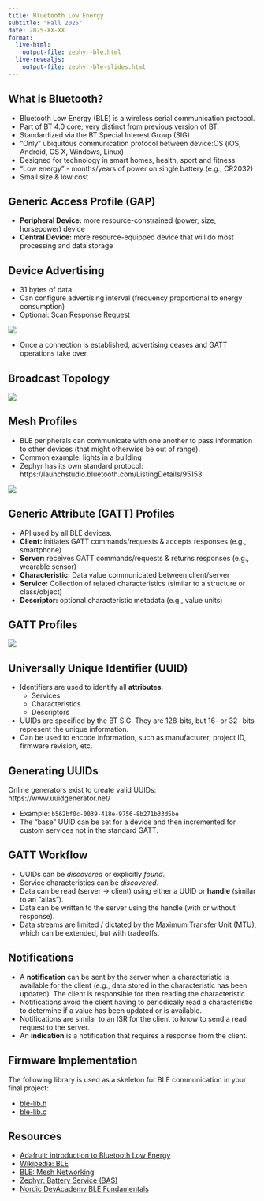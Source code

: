 ```yaml
---
title: Bluetooth Low Energy
subtitle: "Fall 2025"
date: 2025-XX-XX
format:
  live-html: 
    output-file: zephyr-ble.html
  live-revealjs: 
    output-file: zephyr-ble-slides.html
---
```


## What is Bluetooth?

- Bluetooth Low Energy (BLE) is a wireless serial communication protocol.
- Part of BT 4.0 core; very distinct from previous version of BT.
- Standardized via the BT Special Interest Group (SIG)
- "Only" ubiquitous communication protocol between device:OS (iOS, Android, OS X, Windows, Linux)
- Designed for technology in smart homes, health, sport and fitness.
- "Low energy" - months/years of power on single battery (e.g., CR2032)
- Small size & low cost

## Generic Access Profile (GAP)

- **Peripheral Device:** more resource-constrained (power, size, horsepower) device
- **Central Device:** more resource-equipped device that will do most processing and data storage

## Device Advertising

- 31 bytes of data
- Can configure advertising interval (frequency proportional to energy consumption)
- Optional: Scan Response Request

![](images/ble/advertising.png)

- Once a connection is established, advertising ceases and GATT operations take over.

## Broadcast Topology

![](images/ble/broadcast_topology.png)

## Mesh Profiles

- BLE peripherals can communicate with one another to pass information to other devices (that might otherwise be out of range).
- Common example: lights in a building
- Zephyr has its own standard protocol: https://launchstudio.bluetooth.com/ListingDetails/95153

![](images/ble/mesh.png)

## Generic Attribute (GATT) Profiles

- API used by all BLE devices.
- **Client:** initiates GATT commands/requests & accepts responses (e.g., smartphone)
- **Server:** receives GATT commands/requests & returns responses (e.g., wearable sensor)
- **Characteristic:** Data value communicated between client/server
- **Service:** Collection of related characteristics (similar to a structure or class/object)
- **Descriptor:** optional characteristic metadata (e.g., value units)

## GATT Profiles

![](images/ble/GattStructure.png)

## Universally Unique Identifier (UUID)

- Identifiers are used to identify all **attributes**.
  - Services
  - Characteristics
  - Descriptors
- UUIDs are specified by the BT SIG.  They are 128-bits, but 16- or 32- bits represent the unique information.
- Can be used to encode information, such as manufacturer, project ID, firmware revision, etc.

## Generating UUIDs

Online generators exist to create valid UUIDs: https://www.uuidgenerator.net/

- Example: `b562bf0c-0039-418e-9756-8b271b33d5be`
- The "base" UUID can be set for a device and then incremented for custom services not in the standard GATT.

## GATT Workflow

- UUIDs can be *discovered* or explicitly *found*.
- Service characteristics can be *discovered*.
- Data can be read (server -> client) using either a UUID or **handle** (similar to an "alias").
- Data can be written to the server using the handle (with or without response).
- Data streams are limited / dictated by the Maximum Transfer Unit (MTU), which can be extended, but with tradeoffs.

## Notifications

- A **notification** can be sent by the server when a characteristic is available for the client (e.g., data stored in the characteristic has been updated).  The client is responsible for then reading the characteristic.
- Notifications avoid the client having to periodically read a characteristic to determine if a value has been updated or is available.
- Notifications are similar to an ISR for the client to know to send a read request to the server.
- An **indication** is a notification that requires a response from the client.

## Firmware Implementation

The following library is used as a skeleton for BLE communication in your final project:

<!-- TODO: update this links after migrating to GitHub -->

- [ble-lib.h](https://gitlab.oit.duke.edu/EmbeddedMedicalDevices/ecg-temp-ble-project/-/blob/main/application/src/ble-lib.h?ref_type=heads)
- [ble-lib.c](https://gitlab.oit.duke.edu/EmbeddedMedicalDevices/ecg-temp-ble-project/-/blob/main/application/src/ble-lib.c?ref_type=heads)

## Resources

- [Adafruit: introduction to Bluetooth Low Energy](https://learn.adafruit.com/introduction-to-bluetooth-low-energy)
- [Wikipedia: BLE](https://en.wikipedia.org/wiki/Bluetooth_Low_Energy)
- [BLE: Mesh Networking](https://en.wikipedia.org/wiki/Bluetooth_mesh_networking)
- [Zephyr: Battery Service (BAS)](https://docs.zephyrproject.org/apidoc/latest/group__bt__bas.html)
- [Nordic DevAcademy BLE Fundamentals](https://academy.nordicsemi.com/courses/bluetooth-low-energy-fundamentals/)

